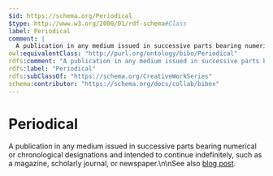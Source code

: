 ```yaml
---
$id: https://schema.org/Periodical
$type: http://www.w3.org/2000/01/rdf-schema#Class
label: Periodical
comment: |
  A publication in any medium issued in successive parts bearing numerical or chronological designations and intended to continue indefinitely, such as a magazine, scholarly journal, or newspaper.\n\nSee also [blog post](http://blog.schema.org/2014/09/schemaorg-support-for-bibliographic_2.html).
owl:equivalentClass: "http://purl.org/ontology/bibo/Periodical"
rdfs:comment: "A publication in any medium issued in successive parts bearing numerical or chronological designations and intended to continue indefinitely, such as a magazine, scholarly journal, or newspaper.\\n\\nSee also [blog post](http://blog.schema.org/2014/09/schemaorg-support-for-bibliographic_2.html)."
rdfs:label: "Periodical"
rdfs:subClassOf: "https://schema.org/CreativeWorkSeries"
schema:contributor: "https://schema.org/docs/collab/bibex"
---
```


# Periodical

A publication in any medium issued in successive parts bearing numerical or chronological designations and intended to continue indefinitely, such as a magazine, scholarly journal, or newspaper.\n\nSee also [blog post](http://blog.schema.org/2014/09/schemaorg-support-for-bibliographic_2.html).

